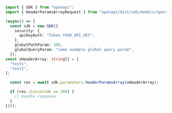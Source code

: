```typescript showLineNumbers copy filename="Header Params Array usage example"
import { SDK } from "openapi";
import { HeaderParamsArrayRequest } from "openapi/dist/sdk/models/operations";

(async() => {
  const sdk = new SDK({
    security: {
      apiKeyAuth: "Token YOUR_API_KEY",
    },
    globalPathParam: 100,
    globalQueryParam: "some example global query param",
  });
const xHeaderArray: string[] = [
  "test1",
  "test2",
];

  const res = await sdk.parameters.headerParamsArray(xHeaderArray);

  if (res.statusCode == 200) {
    // handle response
  }
})();
```
